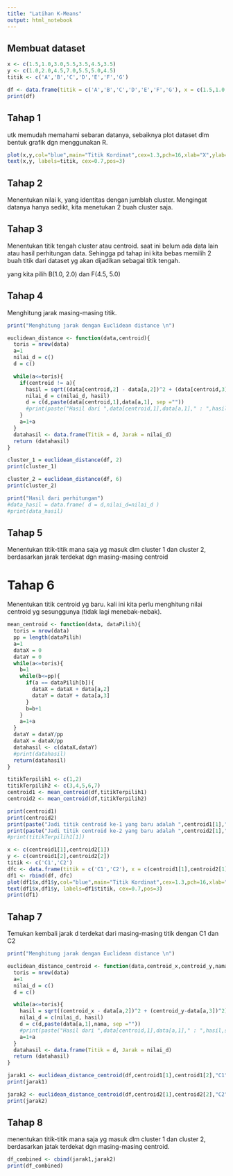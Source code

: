 ```yaml
---
title: "Latihan K-Means"
output: html_notebook
---
```


## Membuat dataset
```r
x <- c(1.5,1.0,3.0,5.5,3.5,4.5,3.5)
y <- c(1.0,2.0,4.5,7.0,5.5,5.0,4.5)
titik <- c('A','B','C','D','E','F','G')

df <- data.frame(titik = c('A','B','C','D','E','F','G'), x = c(1.5,1.0,3.0,5.5,3.5,4.5,3.5), y = c(1.0,2.0,4.5,7.0,5.5,5.0,4.5))
print(df)
```

## Tahap 1
utk memudah memahami sebaran datanya, sebaiknya plot dataset dlm bentuk grafik dgn menggunakan R.
```r
plot(x,y,col="blue",main="Titik Kordinat",cex=1.3,pch=16,xlab="X",ylab="Y")
text(x,y, labels=titik, cex=0.7,pos=3)
```
## Tahap 2
Menentukan nilai k, yang identitas dengan jumblah cluster. Mengingat datanya hanya sedikt, kita menetukan 2 buah cluster saja.

## Tahap 3
Menentukan titik tengah cluster atau centroid. saat ini belum ada data lain atau hasil perhitungan data. Sehingga pd tahap ini kita bebas memilih 2 buah titik dari dataset yg akan dijadikan sebagai titik tengah.

yang kita pilih B(1.0, 2.0) dan F(4.5, 5.0)


## Tahap 4
Menghitung jarak masing-masing titik.
```r

print("Menghitung jarak dengan Euclidean distance \n")

euclidean_distance <- function(data,centroid){
  toris = nrow(data)
  a=1
  nilai_d = c()
  d = c()

  while(a<=toris){
    if(centroid != a){
      hasil = sqrt((data[centroid,2] - data[a,2])^2 + (data[centroid,3]-data[a,3])^2)
      nilai_d = c(nilai_d, hasil)
      d = c(d,paste(data[centroid,1],data[a,1], sep =""))
      #print(paste("Hasil dari ",data[centroid,1],data[a,1]," : ",hasil,sep=""))
    }
    a=1+a
  }
  datahasil <- data.frame(Titik = d, Jarak = nilai_d)
  return (datahasil)
}


```
```r
cluster_1 = euclidean_distance(df, 2)
print(cluster_1)
```
```r
cluster_2 = euclidean_distance(df, 6)
print(cluster_2)
```

```r
print("Hasil dari perhitungan")
#data_hasil = data.frame( d = d,nilai_d=nilai_d )
#print(data_hasil)
```


## Tahap 5
Menentukan titik-titik mana saja yg masuk dlm cluster 1 dan cluster 2, berdasarkan jarak terdekat dgn masing-masing centroid

# Tahap 6
Menentukan titik centroid yg baru. kali ini kita perlu menghitung nilai centroid yg sesunggunya (tidak lagi menebak-nebak).
```r

mean_centroid <- function(data, dataPilih){
  toris = nrow(data)
  pp = length(dataPilih)
  a=1
  dataX = 0
  dataY = 0
  while(a<=toris){
    b=1
    while(b<=pp){
      if(a == dataPilih[b]){
        dataX = dataX + data[a,2]
        dataY = dataY + data[a,3]
      }
      b=b+1
    }
    a=1+a
  }
  dataY = dataY/pp
  dataX = dataX/pp
  datahasil <- c(dataX,dataY)
  #print(datahasil)
  return(datahasil)
}
```

```r
titikTerpilih1 <- c(1,2)
titikTerpilih2 <- c(3,4,5,6,7)
centroid1 <- mean_centroid(df,titikTerpilih1)
centroid2 <- mean_centroid(df,titikTerpilih2)

print(centroid1)
print(centroid2)
print(paste("Jadi titik centroid ke-1 yang baru adalah ",centroid1[1]," , ",centroid1[2]," , ","sebut saja C1",sep=""))
print(paste("Jadi titik centroid ke-2 yang baru adalah ",centroid2[1]," , ",centroid2[2]," , ","sebut saja C2",sep=""))
#print(titikTerpilih1[1])
```
```r
x <- c(centroid1[1],centroid2[1])
y <- c(centroid1[2],centroid2[2])
titik <- c('C1','C2')
dfc <- data.frame(titik = c('C1','C2'), x = c(centroid1[1],centroid2[1]), y = c(centroid1[2],centroid2[2]))
df1 <- rbind(df, dfc)
plot(df1$x,df1$y,col="blue",main="Titik Kordinat",cex=1.3,pch=16,xlab="X",ylab="Y")
text(df1$x,df1$y, labels=df1$titik, cex=0.7,pos=3)
print(df1)
```
## Tahap 7
Temukan kembali jarak d terdekat dari masing-masing titik dengan C1 dan C2 

```r

print("Menghitung jarak dengan Euclidean distance \n")

euclidean_distance_centroid <- function(data,centroid_x,centroid_y,nama){
  toris = nrow(data)
  a=1
  nilai_d = c()
  d = c()

  while(a<=toris){
    hasil = sqrt((centroid_x - data[a,2])^2 + (centroid_y-data[a,3])^2)
    nilai_d = c(nilai_d, hasil)
    d = c(d,paste(data[a,1],nama, sep =""))
    #print(paste("Hasil dari ",data[centroid,1],data[a,1]," : ",hasil,sep=""))
    a=1+a
  }
  datahasil <- data.frame(Titik = d, Jarak = nilai_d)
  return (datahasil)
}
```

```r
jarak1 <- euclidean_distance_centroid(df,centroid1[1],centroid1[2],"C1")
print(jarak1)
```
```r
jarak2 <- euclidean_distance_centroid(df,centroid2[1],centroid2[2],"C2")
print(jarak2)
```
## Tahap 8
menentukan titik-titik mana saja yg masuk dlm cluster 1 dan cluster 2, berdasarkan jatak terdekat dgn masing-masing centroid.
```r
df_combined <- cbind(jarak1,jarak2)
print(df_combined)
```




























